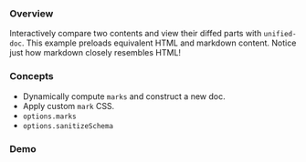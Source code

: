 
### Overview

Interactively compare two contents and view their diffed parts with `unified-doc`.  This example preloads equivalent HTML and markdown content.  Notice just how markdown closely resembles HTML!

<SourceCode source="examples/diff" />

### Concepts
- Dynamically compute `marks` and construct a new doc.
- Apply custom `mark` CSS.
- `options.marks`
- `options.sanitizeSchema`

### Demo

<DiffExample />
